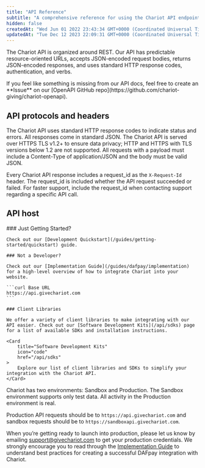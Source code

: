 ```yaml
---
title: "API Reference"
subtitle: "A comprehensive reference for using the Chariot API endpoints"
hidden: false
createdAt: "Wed Jun 01 2022 23:43:34 GMT+0000 (Coordinated Universal Time)"
updatedAt: "Tue Dec 12 2023 22:09:31 GMT+0000 (Coordinated Universal Time)"
---
```

The Chariot API is organized around REST. Our API has predictable resource-oriented URLs, accepts JSON-encoded request bodies, returns JSON-encoded responses, and uses standard HTTP response codes, authentication, and verbs.

<Note title="Issues, Ideas or Feedback">
 If you feel like something is missing from our API docs, feel free to create an **Issue** on our [OpenAPI GitHub repo](https://github.com/chariot-giving/chariot-openapi).
</Note>

## API protocols and headers

The Chariot API uses standard HTTP response codes to indicate status and errors.
All responses come in standard JSON. The Chariot API is served over HTTPS TLS v1.2+ to ensure data privacy; HTTP and HTTPS with TLS versions below 1.2 are not supported.
All requests with a payload must include a Content-Type of application/JSON and the body must be valid JSON.

Every Chariot API response includes a request_id as the `X-Request-Id` header.
The request_id is included whether the API request succeeded or failed.
For faster support, include the request_id when contacting support regarding a specific API call.

## API host

<Aside>
    ### Just Getting Started?

    Check out our [Development Quickstart](/guides/getting-started/quickstart) guide.

    ### Not a Developer?

    Check out our [Implementation Guide](/guides/dafpay/implementation) for a high-level overview of how to integrate Chariot into your website.

    ```curl Base URL
    https://api.givechariot.com
    ```

    ### Client Libraries

    We offer a variety of client libraries to make integrating with our API easier. Check out our [Software Development Kits](/api/sdks) page for a list of available SDKs and installation instructions.

    <Card
        title="Software Development Kits"
        icon="code"
        href="/api/sdks"
    >
        Explore our list of client libraries and SDKs to simplify your integration with the Chariot API.
    </Card>
</Aside>

Chariot has two environments: Sandbox and Production.
The Sandbox environment supports only test data.
All activity in the Production environment is real.

Production API requests should be to `https://api.givechariot.com` and sandbox requests should be to `https://sandboxapi.givechariot.com`.

When you’re getting ready to launch into production, please let us know by emailing [support@givechariot.com](mailto:support@givechariot.com) to get your production credentials.
We strongly encourage you to read through the [Implementation Guide](/guides/dafpay/implementation) to understand best practices for creating
a successful DAFpay integration with Chariot.
